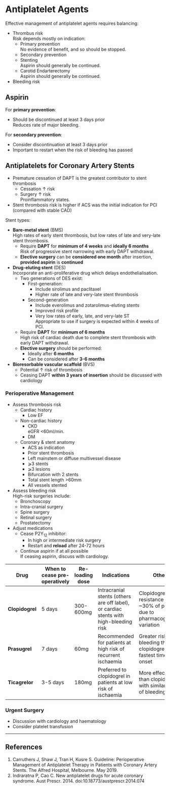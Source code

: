 # Antiplatelet Agents {#sec-periop_antiplatelet}

Effective management of antiplatelet agents requires balancing:

* Thrombus risk\
Risk depends mostly on indication:
	* Primary prevention\
	No evidence of benefit, and so should be stopped.
	* Secondary prevention\
	* Stenting\
	Aspirin should generally be continued.
	* Carotid Endarterectomy\
	Aspirin should generally be continued.
* Bleeding risk



## Aspirin

For **primary prevention**:

* Should be discontinued at least 3 days prior\
Reduces rate of major bleeding.


For **secondary prevention**:

* Consider discontinuation at least 3 days prior
* Important to restart when the risk of bleeding has passed


## Antiplatelets for Coronary Artery Stents

:::caution
* Premature cessation of DAPT is the greatest contributor to stent thrombosis\
	* Cessation ↑ risk
 	* Surgery ↑ risk\
	Proinflammatory states.
* Stent thrombosis risk is higher if ACS was the initial indication for PCI (compared with stable CAD)
:::

Stent types:

* **Bare-metal stent** (BMS)\
High rates of early stent thrombosis, but low rates of late and very-late stent thrombosis.
	* Require **DAPT** for **minimum of 4 weeks** and **ideally 6 months**\
	Risk of progressive stent narrowing with early DAPT withdrawal.
	* **Elective surgery** can be **considered one month** after insertion, **provided aspirin** is **continued**
* **Drug-eluting stent** (DES)\
Incorporate an anti-proliferative drug which delays endothelialisation.
	* Two generations of DES exist:
		* First-generation:
			* Include sirolimus and paclitaxel
			* Higher rate of late and very-late stent thrombosis
		* Second-generation
			* Include everolimus and zotarolimus-eluting stents
			* Improved risk profile
			* Very low rates of early, late, and very-late ST\
			Appropriate to use if surgery is expected within 4 weeks of PCI.
	* Require **DAPT** for **minimum of 6 months**\
	High risk of cardiac death due to complete stent thrombosis with early DAPT withdrawal.
	* **Elective surgery** should be performed:
		* Ideally after **6 months**
		* Can be considered after **3-6 months**
* **Bioresorbable vascular scaffold** (BVS)
	* Potential ↑ risk of thrombosis
	* Ceasing DAPT **within 3 years of insertion** should be discussed with cardiology


### Perioperative Management

* Assess thrombosis risk
	* Cardiac history
		* Low EF
	* Non-cardiac history
		* CKD\
		eGFR <60ml/min.
		* DM
	* Coronary & stent anatomy
		* ACS as indication
		* Prior stent thrombosis
		* Left mainstem or diffuse multivessel disease
		* ⩾3 stents
		* ⩾3 lesions
		* Bifurcation with 2 stents
		* Total stent length >60mm
		* All vessels stented
* Assess bleeding risk\
High-risk surgeries include:
	* Bronchoscopy
	* Intra-cranial surgery
	* Spine surgery
	* Retinal surgery
	* Prostatectomy
* Adjust medications
	* Cease P2Y~12~ inhibitor:
		* In high or intermediate risk surgery
		* Restart and **reload** after 24-72 hours
	* Continue aspirin if at all possible\
	If ceasing aspirin, discuss with cardiology.


| Drug            | When to cease pre-operatively | Re-loading dose | Indications                                                                           | Other                                                                       |
|-----------------|-------------------------------|-----------------|---------------------------------------------------------------------------------------|-----------------------------------------------------------------------------|
| **Clopidogrel** | 5 days                        | 300-600mg       | Intracranial stents (others are off label), or cardiac stents with high-bleeding risk | Clopidogrel resistance in ~30% of patients due to pharmacogenetic variation |
| **Prasugrel**   | 7 days                        | 60mg            | Recommended for patients at high risk of recurrent ischaemia                          | Greater risk of bleeding than clopidogrel, fastest time to onset            |
| **Ticagrelor**  | 3-5 days                      | 180mg           | Preferred to clopidogrel in patients at low risk of ischaemia                         | More effective than clopidogrel with similar rate of bleeding               |


### Urgent Surgery	

* Discussion with cardiology and haematology
* Consider platelet transfusion



---

## References

1. Carruthers J, Shaw J, Tran H, Kusre S. Guideline: Perioperative Management of Antiplatelet Therapy in Patients with Coronary Artery Stents. The Alfred Hospital, Melbourne. May 2019.
2. Indraratna P, Cao C. New antiplatelet drugs for acute coronary syndrome. Aust Prescr. 2014. doi:10.18773/austprescr.2014.074

